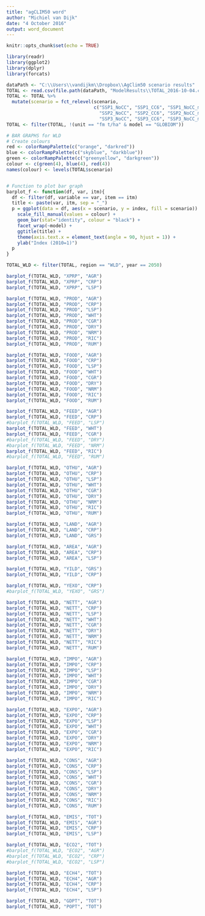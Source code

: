 ```yaml
---
title: "agCLIM50 word"
author: "Michiel van Dijk"
date: "4 October 2016"
output: word_document
---
```


```r
knitr::opts_chunk$set(echo = TRUE)
```


```r
library(readr)
library(ggplot2)
library(dplyr)
library(forcats)

dataPath <- "C:\\Users\\vandijkm\\Dropbox\\AgClim50 scenario results"
TOTAL <- read.csv(file.path(dataPath, "ModelResults\\TOTAL_2016-10-04.csv"))
TOTAL <- TOTAL %>% 
  mutate(scenario = fct_relevel(scenario, 
                                c("SSP1_NoCC", "SSP1_CC6", "SSP1_NoCC_m", "SSP1_CC26_m",
                                  "SSP2_NoCC", "SSP2_CC6", "SSP2_NoCC_m", "SSP2_CC26_m",
                                  "SSP3_NoCC", "SSP3_CC6", "SSP3_NoCC_m", "SSP3_CC26_m")))
TOTAL <- filter(TOTAL, !(unit == "fm t/ha" & model == "GLOBIOM"))

# BAR GRAPHS for WLD
# Create colours
red <- colorRampPalette(c("orange", "darkred"))
blue <- colorRampPalette(c("skyblue", "darkblue"))
green <- colorRampPalette(c("greenyellow", "darkgreen"))
colour <- c(green(4), blue(4), red(4))
names(colour) <- levels(TOTAL$scenario)


# Function to plot bar graph
barplot_f <- function(df, var, itm){
  df <- filter(df, variable == var, item == itm)
  title <- paste(var, itm, sep = "_")
  p = ggplot(data = df, aes(x = scenario, y = index, fill = scenario)) +
    scale_fill_manual(values = colour) +
    geom_bar(stat="identity", colour = "black") + 
    facet_wrap(~model) +
    ggtitle(title) +
    theme(axis.text.x = element_text(angle = 90, hjust = 1)) +
    ylab("Index (2010=1)")
  p
}

TOTAL_WLD <- filter(TOTAL, region == "WLD", year == 2050)

barplot_f(TOTAL_WLD, "XPRP", "AGR")
barplot_f(TOTAL_WLD, "XPRP", "CRP")
barplot_f(TOTAL_WLD, "XPRP", "LSP")

barplot_f(TOTAL_WLD, "PROD", "AGR")
barplot_f(TOTAL_WLD, "PROD", "CRP")
barplot_f(TOTAL_WLD, "PROD", "LSP")
barplot_f(TOTAL_WLD, "PROD", "WHT")
barplot_f(TOTAL_WLD, "PROD", "CGR")
barplot_f(TOTAL_WLD, "PROD", "DRY")
barplot_f(TOTAL_WLD, "PROD", "NRM")
barplot_f(TOTAL_WLD, "PROD", "RIC")
barplot_f(TOTAL_WLD, "PROD", "RUM")

barplot_f(TOTAL_WLD, "FOOD", "AGR")
barplot_f(TOTAL_WLD, "FOOD", "CRP")
barplot_f(TOTAL_WLD, "FOOD", "LSP")
barplot_f(TOTAL_WLD, "FOOD", "WHT")
barplot_f(TOTAL_WLD, "FOOD", "CGR")
barplot_f(TOTAL_WLD, "FOOD", "DRY")
barplot_f(TOTAL_WLD, "FOOD", "NRM")
barplot_f(TOTAL_WLD, "FOOD", "RIC")
barplot_f(TOTAL_WLD, "FOOD", "RUM")

barplot_f(TOTAL_WLD, "FEED", "AGR")
barplot_f(TOTAL_WLD, "FEED", "CRP")
#barplot_f(TOTAL_WLD, "FEED", "LSP")
barplot_f(TOTAL_WLD, "FEED", "WHT")
barplot_f(TOTAL_WLD, "FEED", "CGR")
#barplot_f(TOTAL_WLD, "FEED", "DRY")
#barplot_f(TOTAL_WLD, "FEED", "NRM")
barplot_f(TOTAL_WLD, "FEED", "RIC")
#barplot_f(TOTAL_WLD, "FEED", "RUM")

barplot_f(TOTAL_WLD, "OTHU", "AGR")
barplot_f(TOTAL_WLD, "OTHU", "CRP")
barplot_f(TOTAL_WLD, "OTHU", "LSP")
barplot_f(TOTAL_WLD, "OTHU", "WHT")
barplot_f(TOTAL_WLD, "OTHU", "CGR")
barplot_f(TOTAL_WLD, "OTHU", "DRY")
barplot_f(TOTAL_WLD, "OTHU", "NRM")
barplot_f(TOTAL_WLD, "OTHU", "RIC")
barplot_f(TOTAL_WLD, "OTHU", "RUM")

barplot_f(TOTAL_WLD, "LAND", "AGR")
barplot_f(TOTAL_WLD, "LAND", "CRP")
barplot_f(TOTAL_WLD, "LAND", "GRS")

barplot_f(TOTAL_WLD, "AREA", "AGR")
barplot_f(TOTAL_WLD, "AREA", "CRP")
barplot_f(TOTAL_WLD, "AREA", "LSP")

barplot_f(TOTAL_WLD, "YILD", "GRS")
barplot_f(TOTAL_WLD, "YILD", "CRP")

barplot_f(TOTAL_WLD, "YEXO", "CRP")
#barplot_f(TOTAL_WLD, "YEXO", "GRS")

barplot_f(TOTAL_WLD, "NETT", "AGR")
barplot_f(TOTAL_WLD, "NETT", "CRP")
barplot_f(TOTAL_WLD, "NETT", "LSP")
barplot_f(TOTAL_WLD, "NETT", "WHT")
barplot_f(TOTAL_WLD, "NETT", "CGR")
barplot_f(TOTAL_WLD, "NETT", "DRY")
barplot_f(TOTAL_WLD, "NETT", "NRM")
barplot_f(TOTAL_WLD, "NETT", "RIC")
barplot_f(TOTAL_WLD, "NETT", "RUM")

barplot_f(TOTAL_WLD, "IMPO", "AGR")
barplot_f(TOTAL_WLD, "IMPO", "CRP")
barplot_f(TOTAL_WLD, "IMPO", "LSP")
barplot_f(TOTAL_WLD, "IMPO", "WHT")
barplot_f(TOTAL_WLD, "IMPO", "CGR")
barplot_f(TOTAL_WLD, "IMPO", "DRY")
barplot_f(TOTAL_WLD, "IMPO", "NRM")
barplot_f(TOTAL_WLD, "IMPO", "RIC")

barplot_f(TOTAL_WLD, "EXPO", "AGR")
barplot_f(TOTAL_WLD, "EXPO", "CRP")
barplot_f(TOTAL_WLD, "EXPO", "LSP")
barplot_f(TOTAL_WLD, "EXPO", "WHT")
barplot_f(TOTAL_WLD, "EXPO", "CGR")
barplot_f(TOTAL_WLD, "EXPO", "DRY")
barplot_f(TOTAL_WLD, "EXPO", "NRM")
barplot_f(TOTAL_WLD, "EXPO", "RIC")

barplot_f(TOTAL_WLD, "CONS", "AGR")
barplot_f(TOTAL_WLD, "CONS", "CRP")
barplot_f(TOTAL_WLD, "CONS", "LSP")
barplot_f(TOTAL_WLD, "CONS", "WHT")
barplot_f(TOTAL_WLD, "CONS", "CGR")
barplot_f(TOTAL_WLD, "CONS", "DRY")
barplot_f(TOTAL_WLD, "CONS", "NRM")
barplot_f(TOTAL_WLD, "CONS", "RIC")
barplot_f(TOTAL_WLD, "CONS", "RUM")

barplot_f(TOTAL_WLD, "EMIS", "TOT")
barplot_f(TOTAL_WLD, "EMIS", "AGR")
barplot_f(TOTAL_WLD, "EMIS", "CRP")
barplot_f(TOTAL_WLD, "EMIS", "LSP")

barplot_f(TOTAL_WLD, "ECO2", "TOT")
#barplot_f(TOTAL_WLD, "ECO2", "AGR")
#barplot_f(TOTAL_WLD, "ECO2", "CRP")
#barplot_f(TOTAL_WLD, "ECO2", "LSP")

barplot_f(TOTAL_WLD, "ECH4", "TOT")
barplot_f(TOTAL_WLD, "ECH4", "AGR")
barplot_f(TOTAL_WLD, "ECH4", "CRP")
barplot_f(TOTAL_WLD, "ECH4", "LSP")

barplot_f(TOTAL_WLD, "GDPT", "TOT")
barplot_f(TOTAL_WLD, "POPT", "TOT")

```



